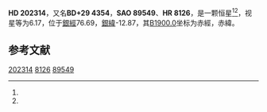 {{Starbox begin
| name = HD 202314
}}
{{Starbox observe
| epoch = [[J2000.0|J2000.0]]
| constell = {{星座名待查}}<ref name=SIMBAD>{{cite web
 | url=http://simbad.u-strasbg.fr/simbad/sim-id?Ident=HR+8126
 | title=Pulsating variable Star
 | publisher=Centre de Données astronomiques de Strasbourg
 | work=SIMBAD
 | accessdate=2012-07-13
 | archive-date=2019-07-28
 | archive-url=https://web.archive.org/web/20190728145948/http://simbad.u-strasbg.fr/simbad/sim-id%3FIdent%3DHR%2B8126
 }}</ref><ref name=DATA>{{cite web
 | url=http://vizier.u-strasbg.fr/viz-bin/VizieR-5?-out.add=.&-source=5050&-corr=PK=HR&-out.max=9999&HR=8126
 | title=VizieR Detailed Page
 | accessdate=2012-07-13
 | archive-date=2016-03-04
 | archive-url=https://web.archive.org/web/20160304205550/http://vizier.u-strasbg.fr/viz-bin/VizieR-5?-out.add=.&-source=5050&-corr=PK=HR&-out.max=9999&HR=8126
 | dead-url=no
 }}</ref>
| 星官 = 
| ra = {{RA|21|14|10.3}}<ref name=SIMBAD /><ref name=DATA />
| dec = {{DEC|+29|54|4}}<ref name=SIMBAD /><ref name=DATA />
| appmag_v = 6.17<ref name=SIMBAD /><ref name=DATA />
}}
{{Starbox character
| class = G6Ib-IIaCa1Ba0.3<ref name=SIMBAD /><ref name=DATA />
| b-v = 1.09<ref name=SIMBAD /><ref name=DATA />
| u-b = 0.81<ref name=SIMBAD /><ref name=DATA />
| r-i = <ref name=SIMBAD /><ref name=DATA />
| variable = 
}}
{{Starbox astrometry
| radial_v = 0.81
| prop_mo_ra = -5
| parallax = 
| p_error = 
}}
{{Starbox catalog
| names =BD+29 4354，[[SAO星表|SAO]] 89549，[[HD星表|HD]] 202314，[[HR星表|HR]] 8126}}
{{Starbox reference |Simbad=HR+8126}}
{{Starbox end}}

'''HD 202314'''，又名'''BD+29 4354'''，'''SAO 89549'''、'''HR 8126'''，是一颗恒星<ref name=SIMBAD /><ref name=DATA />，视星等为6.17，位于[[銀道座標系|銀經]]76.69，[[銀道座標系|銀緯]]-12.87，其[[B1900.0|B1900.0]]坐标为赤經{{RA|21|9|53.8}}，赤緯{{DEC|+29|-12.87|14}}。

== 参考文献 ==
{{reflist}}

{{star-stub}}

[[Category:HD和HDE天體|202314]]
[[Category:HR天體|8126]]
[[Category:SAO天體|89549]]